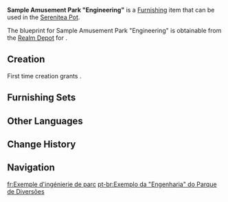 {{Furnishing Infobox
|id             = 370521
|image          = Item Sample Amusement Park Engineering.png
|category       = Building
|subcategory    = Free Booth
|quality        = 3
|adeptal_energy = 60
|load           = 65
|reduced_load   = 47
|description    = A type of shelter used in the [[Veluriyam Mirage]]'s [[Pavilion of Hermits]], using an appearance heavily influenced by [[Sumeru]]'s architecture.<br>According to legend, as the [[Hydro Eidolon]]s began to accept more and more construction projects, there were numerous failures due to "fabrics becoming too heavy for the underlying structure when wet, compromising the overall structural integrity." Thus [[Idyia]] began to use this simple-looking but exhaustively researched design for this hut, allowing the Hydro Eidolons to practice their skills...
|mention        = Idyia
|interaction    = 
|blueprint      = Realm Depot
|source1        = 
}}
'''Sample Amusement Park "Engineering"''' is a [[Furnishing]] item that can be used in the [[Serenitea Pot]].

The blueprint for Sample Amusement Park "Engineering" is obtainable from the [[Realm Depot]] for {{Item|Realm Currency|24|x=160}}.

==Creation==
First time creation grants {{Item|Trust|24|x=60}}.
{{Recipe
|type = Creation
|time = 14h
|Cuihua Wood = 8
|Fabric = 4
|sort = Cuihua Wood;Fabric
}}

==Furnishing Sets==
{{Craft Usage|type=Furnishing Set}}

==Other Languages==
{{Other Languages
|en      = Sample Amusement Park "Engineering"
|zhs     = 「乐园的工程范例」
|zhs_rm  = 
|zht     = 「樂園的工程範例」
|zht_rm  = 
|zh_tl   = 
|ja      = 「楽園の施工規範」
|ja_rm   = "Rakuen no Sekou Kihan"
|ja_tl   = "Paradise Construction Model"
|ko      = 「낙원 공사 참고 양식」
|ko_rm   = 
|ko_tl   = 
|es      = Obra modélica del parque de atracciones
|es_tl   = Amusement Park Exemplary Work
|fr      = Exemple d'ingénierie de parc
|fr_tl   = Park Engineering Sample
|ru      = Образец парка «Инжиниринг»
|ru_tl   = Park Sample "Engineering"
|th      = "ตัวอย่างงานก่อสร้างของสวนสนุก"
|th_rm   = 
|th_tl   = 
|vi      = Mẫu Công Trình Của Công Viên
|vi_tl   = 
|de      = „Beispiel: Paradies-Projekt“
|de_tl   = "Sample: Paradise Project"
|id      = Sampel Proyek Taman Bermain
|id_tl   = Playground Project Sample
|pt      = Exemplo da "Engenharia" do Parque de Diversões
|pt_tl   = 
|tr      = Örnek Lunapark "Mühendisliği"
|tr_tl   = 
|it      = Tenda decorativa del parco divertimenti
|it_tl   = Decorative Tent of the Amusement Park
}}

==Change History==
{{Change History|3.8}}

==Navigation==
{{Furnishing Navbox|exterior}}

[[fr:Exemple d'ingénierie de parc]]
[[pt-br:Exemplo da "Engenharia" do Parque de Diversões]]